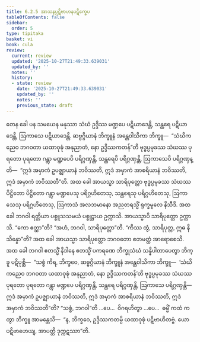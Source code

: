 ```yaml
---
title: 6.2.5 အာသနပ္ပဋိဗာဟနပဋိက္ခေပ
tableOfContents: false
sidebar:
  order: 5
type: tipitaka
basket: vi
book: cula
review:
  current: review
  updated: '2025-10-27T21:49:33.639031'
  updated_by: ''
  notes: ''
  history:
  - state: review
    date: '2025-10-27T21:49:33.639031'
    updated_by: ''
    notes: ''
    previous_state: draft
---
```



<ReviewStatus review={frontmatter.review} showDetails={true} />

<HypothesisAnnotation frontmatter={frontmatter} />

<DynamicBreadcrumb />

<Division number="313" book="cula" e="ch" v="4" p="312">

<Paragraph number="1347" book="cula">
တေန ခေါ ပန သမယေန မနုဿာ သံဃံ ဥဒ္ဒိဿ မဏ္ဍပေ ပဋိယာဒေန္တိ, သန္ထရေ ပဋိယာဒေန္တိ, ဩကာသေ ပဋိယာဒေန္တိ. ဆဗ္ဗဂ္ဂိယာနံ ဘိက္ခူနံ အန္တေဝါသိကာ ဘိက္ခူ—  “သံဃိကညေဝ ဘဂဝတာ ယထာဝုဍ္ဎံ အနုညာတံ, နော ဥဒ္ဒိဿကတန်”တိ ဗုဒ္ဓပ္ပမုခဿ သံဃဿ ပုရတော ပုရတော ဂန္တွာ မဏ္ဍပေပိ ပရိဂ္ဂဏှန္တိ, သန္ထရေပိ ပရိဂ္ဂဏှန္တိ, ဩကာသေပိ ပရိဂ္ဂဏှန္တိ—  “ဣဒံ အမှာကံ ဥပဇ္ဈာယာနံ ဘဝိဿတိ, ဣဒံ အမှာကံ အာစရိယာနံ ဘဝိဿတိ, ဣဒံ အမှာကံ ဘဝိဿတီ”တိ. အထ ခေါ အာယသ္မာ သာရိပုတ္တော ဗုဒ္ဓပ္ပမုခဿ သံဃဿ ပိဋ္ဌိတော ပိဋ္ဌိတော ဂန္တွာ မဏ္ဍပေသု ပရိဂ္ဂဟိတေသု, သန္ထရေသု ပရိဂ္ဂဟိတေသု, ဩကာသေသု ပရိဂ္ဂဟိတေသု, ဩကာသံ အလဘမာနော အညတရသ္မိံ ရုက္ခမူလေ နိသီဒိ. အထ ခေါ ဘဂဝါ ရတ္တိယာ ပစ္စူသသမယံ ပစ္စုဋ္ဌာယ ဥက္ကာသိ. အာယသ္မာပိ သာရိပုတ္တော ဥက္ကာသိ. “ကော ဧတ္ထာ”တိ? “အဟံ, ဘဂဝါ, သာရိပုတ္တော”တိ. “ကိဿ တွံ, သာရိပုတ္တ, ဣဓ နိသိန္နော”တိ? အထ ခေါ အာယသ္မာ သာရိပုတ္တော ဘဂဝတော ဧတမတ္ထံ အာရောစေသိ. အထ ခေါ ဘဂဝါ ဧတသ္မိံ နိဒါနေ ဧတသ္မိံ ပကရဏေ ဘိက္ခုသံဃံ သန္နိပါတာပေတွာ ဘိက္ခူ ပဋိပုစ္ဆိ—  “သစ္စံ ကိရ, ဘိက္ခဝေ, ဆဗ္ဗဂ္ဂိယာနံ ဘိက္ခူနံ အန္တေဝါသိကာ ဘိက္ခူ—  ‘သံဃိကညေဝ ဘဂဝတာ ယထာဝုဍ္ဎံ အနုညာတံ, နော ဥဒ္ဒိဿကတန်’တိ ဗုဒ္ဓပ္ပမုခဿ သံဃဿ ပုရတော ပုရတော ဂန္တွာ မဏ္ဍပေ ပရိဂ္ဂဏှန္တိ, သန္ထရေ ပရိဂ္ဂဏှန္တိ, ဩကာသေ ပရိဂ္ဂဏှန္တိ—  ဣဒံ အမှာကံ ဥပဇ္ဈာယာနံ ဘဝိဿတိ, ဣဒံ အမှာကံ အာစရိယာနံ ဘဝိဿတိ, ဣဒံ အမှာကံ ဘဝိဿတီ”တိ? “သစ္စံ, ဘဂဝါ”တိ …ပေ…  ဝိဂရဟိတွာ …ပေ…  ဓမ္မိံ ကထံ ကတွာ ဘိက္ခူ အာမန္တေသိ—  “န, ဘိက္ခဝေ, ဥဒ္ဒိဿကတမ္ပိ ယထာဝုဍ္ဎံ ပဋိဗာဟိတဗ္ဗံ. ယော ပဋိဗာဟေယျ, အာပတ္တိ ဒုက္ကဋဿာ”တိ.
</Paragraph>
</Division>